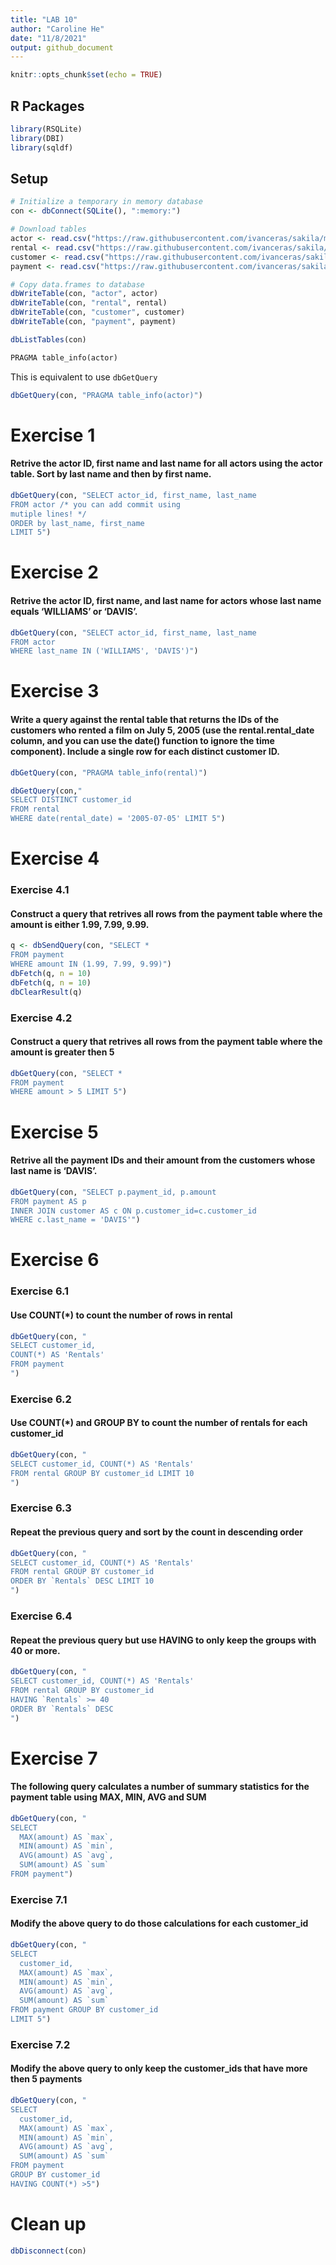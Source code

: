 ```yaml
---
title: "LAB 10"
author: "Caroline He"
date: "11/8/2021"
output: github_document
---
```


```r
knitr::opts_chunk$set(echo = TRUE)
```

## R Packages
```r
library(RSQLite)
library(DBI)
library(sqldf)
```

## Setup
```r
# Initialize a temporary in memory database
con <- dbConnect(SQLite(), ":memory:")

# Download tables
actor <- read.csv("https://raw.githubusercontent.com/ivanceras/sakila/master/csv-sakila-db/actor.csv")
rental <- read.csv("https://raw.githubusercontent.com/ivanceras/sakila/master/csv-sakila-db/rental.csv")
customer <- read.csv("https://raw.githubusercontent.com/ivanceras/sakila/master/csv-sakila-db/customer.csv")
payment <- read.csv("https://raw.githubusercontent.com/ivanceras/sakila/master/csv-sakila-db/payment_p2007_01.csv")

# Copy data.frames to database
dbWriteTable(con, "actor", actor)
dbWriteTable(con, "rental", rental)
dbWriteTable(con, "customer", customer)
dbWriteTable(con, "payment", payment)
```

```r
dbListTables(con)
```

```sql
PRAGMA table_info(actor)
```

This is equivalent to use `dbGetQuery`
```r
dbGetQuery(con, "PRAGMA table_info(actor)")
```

# Exercise 1
#### Retrive the actor ID, first name and last name for all actors using the actor table. Sort by last name and then by first name.
```r
dbGetQuery(con, "SELECT actor_id, first_name, last_name
FROM actor /* you can add commit using
mutiple lines! */
ORDER by last_name, first_name 
LIMIT 5")
```

# Exercise 2
#### Retrive the actor ID, first name, and last name for actors whose last name equals ‘WILLIAMS’ or ‘DAVIS’.
```r
dbGetQuery(con, "SELECT actor_id, first_name, last_name
FROM actor 
WHERE last_name IN ('WILLIAMS', 'DAVIS')")
```

# Exercise 3
#### Write a query against the rental table that returns the IDs of the customers who rented a film on July 5, 2005 (use the rental.rental_date column, and you can use the date() function to ignore the time component). Include a single row for each distinct customer ID.
```r
dbGetQuery(con, "PRAGMA table_info(rental)")
```

```r
dbGetQuery(con," 
SELECT DISTINCT customer_id 
FROM rental
WHERE date(rental_date) = '2005-07-05' LIMIT 5")
```

# Exercise 4
### Exercise 4.1
#### Construct a query that retrives all rows from the payment table where the amount is either 1.99, 7.99, 9.99.
```r
q <- dbSendQuery(con, "SELECT *
FROM payment
WHERE amount IN (1.99, 7.99, 9.99)")
dbFetch(q, n = 10)
dbFetch(q, n = 10)
dbClearResult(q)
```

### Exercise 4.2
#### Construct a query that retrives all rows from the payment table where the amount is greater then 5
```r
dbGetQuery(con, "SELECT *
FROM payment
WHERE amount > 5 LIMIT 5")
```

# Exercise 5
#### Retrive all the payment IDs and their amount from the customers whose last name is ‘DAVIS’.
```r
dbGetQuery(con, "SELECT p.payment_id, p.amount
FROM payment AS p
INNER JOIN customer AS c ON p.customer_id=c.customer_id
WHERE c.last_name = 'DAVIS'")
```

# Exercise 6
### Exercise 6.1
#### Use COUNT(*) to count the number of rows in rental
```r
dbGetQuery(con, "
SELECT customer_id, 
COUNT(*) AS 'Rentals'
FROM payment
")
```

### Exercise 6.2
#### Use COUNT(*) and GROUP BY to count the number of rentals for each customer_id
```r
dbGetQuery(con, "
SELECT customer_id, COUNT(*) AS 'Rentals'
FROM rental GROUP BY customer_id LIMIT 10
")
```

### Exercise 6.3
#### Repeat the previous query and sort by the count in descending order
```r
dbGetQuery(con, "
SELECT customer_id, COUNT(*) AS 'Rentals'
FROM rental GROUP BY customer_id
ORDER BY `Rentals` DESC LIMIT 10
")
```

### Exercise 6.4
#### Repeat the previous query but use HAVING to only keep the groups with 40 or more.
```r
dbGetQuery(con, "
SELECT customer_id, COUNT(*) AS 'Rentals'
FROM rental GROUP BY customer_id
HAVING `Rentals` >= 40
ORDER BY `Rentals` DESC
")
```


# Exercise 7
#### The following query calculates a number of summary statistics for the payment table using MAX, MIN, AVG and SUM
```r
dbGetQuery(con, "
SELECT 
  MAX(amount) AS `max`,
  MIN(amount) AS `min`,
  AVG(amount) AS `avg`,
  SUM(amount) AS `sum`
FROM payment")
```

### Exercise 7.1
#### Modify the above query to do those calculations for each customer_id
```r
dbGetQuery(con, "
SELECT 
  customer_id,
  MAX(amount) AS `max`,
  MIN(amount) AS `min`,
  AVG(amount) AS `avg`,
  SUM(amount) AS `sum`
FROM payment GROUP BY customer_id
LIMIT 5")
```

### Exercise 7.2
#### Modify the above query to only keep the customer_ids that have more then 5 payments
```r
dbGetQuery(con, "
SELECT 
  customer_id,
  MAX(amount) AS `max`,
  MIN(amount) AS `min`,
  AVG(amount) AS `avg`,
  SUM(amount) AS `sum`
FROM payment
GROUP BY customer_id
HAVING COUNT(*) >5")
```

# Clean up
```r
dbDisconnect(con)
```


